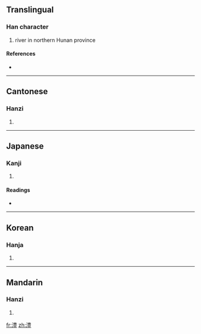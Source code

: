 ==Translingual==

===Han character===
{{Han char|rn=85|rad=水|as=13|sn=16|four=3511<sub>8</sub>|canj=水廿田廿 (ETWT)}}

# river in northern Hunan province

====References====
* {{Han ref|kx=0653.030|dkj=18390|dj=1063.050|hdz=31756.020|uh=6FA7|ud=28583|bh=BF43|bd=48963}}

----

==Cantonese==

===Hanzi===
{{yue-hanzi|jyut=|y=lai5}}

# {{defn|Cantonese|sort=水13}}

----

==Japanese==

===Kanji===
{{ja-kanji|grade=|rs=水13}}

# {{defn|Japanese|sort=水13}}

====Readings====
* {{ja-readings|on=[[れい]] (rei), [[らい]] (rai)|kun=}}

----

==Korean==

===Hanja===
{{ko-hanja|hangeul=례>예|eumhun=|rv=rye>ye|mr=rye>ye|y=lyey>yey}}

# {{defn|Korean|sort=水13}}

----

==Mandarin==

===Hanzi===
{{cmn-hanzi|pin=[[lǐ]] ([[li3]])|wg=li<sup>3</sup>}}

# {{defn|Mandarin|sort=水13}}

[[fr:澧]]
[[zh:澧]]